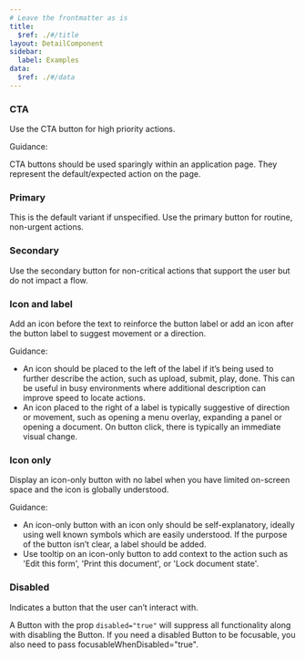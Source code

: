 ```yaml
---
# Leave the frontmatter as is
title:
  $ref: ./#/title
layout: DetailComponent
sidebar:
  label: Examples
data:
  $ref: ./#/data
---
```


<LivePreviewControls>
<LivePreview componentName="button" exampleName="CTA" >

### CTA

Use the CTA button for high priority actions.

Guidance:

CTA buttons should be used sparingly within an application page. They represent the default/expected action on the page.

</LivePreview>

<LivePreview componentName="button" exampleName="Primary" >

### Primary

This is the default variant if unspecified. Use the primary button for routine, non-urgent actions.

</LivePreview>

<LivePreview componentName="button" exampleName="Secondary" >

### Secondary

Use the secondary button for non-critical actions that support the user but do not impact a flow.

</LivePreview>

<LivePreview componentName="button" exampleName="IconAndLabel" displayName="Icon and label">

### Icon and label

Add an icon before the text to reinforce the button label or add an icon after the button label to suggest movement or a direction.

Guidance:

- An icon should be placed to the left of the label if it’s being used to further describe the action, such as upload, submit, play, done. This can be useful in busy environments where additional description can improve speed to locate actions.
- An icon placed to the right of a label is typically suggestive of direction or movement, such as opening a menu overlay, expanding a panel or opening a document. On button click, there is typically an immediate visual change.

</LivePreview>

<LivePreview componentName="button" exampleName="IconOnly" displayName="Icon only">

### Icon only

Display an icon-only button with no label when you have limited on-screen space and the icon is globally understood.

Guidance:

- An icon-only button with an icon only should be self-explanatory, ideally using well known symbols which are easily understood. If the purpose of the button isn’t clear, a label should be added.
- Use tooltip on an icon-only button to add context to the action such as 'Edit this form', 'Print this document', or 'Lock document state'.

</LivePreview>

<LivePreview componentName="button" exampleName="Disabled" >

### Disabled

Indicates a button that the user can’t interact with.

A Button with the prop `disabled="true"` will suppress all functionality along with disabling the Button. If you need a disabled Button to be focusable, you also need to pass focusableWhenDisabled="true".

</LivePreview>
</LivePreviewControls>
